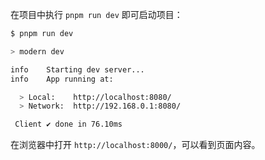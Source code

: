 在项目中执行 `pnpm run dev` 即可启动项目：

```bash
$ pnpm run dev

> modern dev

info    Starting dev server...
info    App running at:

  > Local:    http://localhost:8080/
  > Network:  http://192.168.0.1:8080/

 Client ✔ done in 76.10ms
```

在浏览器中打开 `http://localhost:8000/`，可以看到页面内容。
